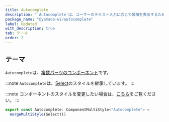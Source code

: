 ```yaml
---
title: Autocomplete
description: "`Autocomplete`は、ユーザーのテキスト入力に応じて候補を表示するために使用されるコンポーネントです。"
package_name: "@yamada-ui/autocomplete"
label: Updated
with_description: true
tab: テーマ
order: 2
---
```


## テーマ

`Autocomplete`は、[複数パーツのコンポーネント](/styled-system/theming/component-styles#複数パーツのコンポーネント)です。

:::note
`Autocomplete`は、[Select](/components/forms/select)のスタイルを継承しています。
:::

:::note
コンポーネントのスタイルを変更したい場合は、[こちら](/styled-system/theming/customize-theme#コンポーネントのスタイルを変更する)をご覧ください。
:::

```ts
export const Autocomplete: ComponentMultiStyle<"Autocomplete"> =
  mergeMultiStyle(Select)()
```
